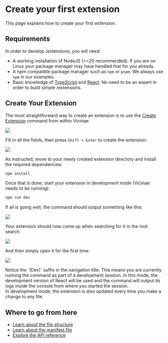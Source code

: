 # Create your first extension

This page explains how to create your first extension.

## Requirements

In order to develop /extensions, you will need:

- A working installation of NodeJS (>=20 recommended). If you are on Linux your package manager may have handled that for you already.
- A npm compatible package manager such as `npm` or `pnpm`. We always use `npm` in our examples.
- Basic knowledge of [TypeScript](https://www.typescriptlang.org/) and [React](https://react.dev/). No need to be an expert in order to build simple /extensions.

## Create Your Extension

The most straightforward way to create an extension is to use the [Create Extension](vicinae:///extensions/vicinae/extensionseloper/create) command from within Vicinae:

![](/extensions/create-extension.webp)

Fill in all the fields, then press `Shift + Enter` to create the extension:

![](/extensions/create-extension-success.webp)

As instructed, move to your newly created extension directory and install the required dependencies:

```bash
npm install
```

Once that is done, start your extension in development mode (Vicinae needs to be running):

```bash
npm run dev
```

If all is going well, the command should output something like this:

![](/extensions/extension-dev-logs.webp)

Your extension should now come up when searching for it in the root search:

![](/extensions/first-extension-root.webp)

And then simply open it for the first time:

![](/extensions/first-extension-running.webp)

<Note>
Notice the `(Dev)` suffix in the navigation title. This means you are currently running the command as part of a development session.
In this mode, the development version of React will be used and the command will output its logs inside the console from where you started the session.
<br /> In development mode, the extension is also updated every time you make a change to any file.
</Note>


## Where to go from here

- [Learn about the file structure](/extensions/file-structure)
- [Learn about the manifest file](/extensions/manifest)
- [Explore the API reference](/extensions/api)

